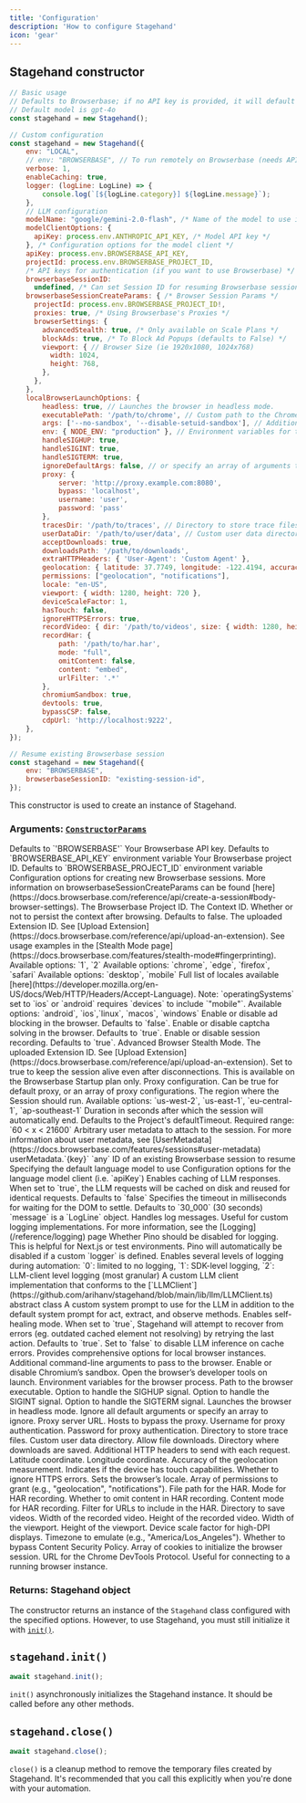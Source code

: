 ```yaml
---
title: 'Configuration'
description: 'How to configure Stagehand'
icon: 'gear'
---
```


## Stagehand constructor

```javascript
// Basic usage
// Defaults to Browserbase; if no API key is provided, it will default to LOCAL
// Default model is gpt-4o
const stagehand = new Stagehand();

// Custom configuration
const stagehand = new Stagehand({
	env: "LOCAL",
	// env: "BROWSERBASE", // To run remotely on Browserbase (needs API keys)
	verbose: 1,
	enableCaching: true,
	logger: (logLine: LogLine) => {
		console.log(`[${logLine.category}] ${logLine.message}`);
	},
    // LLM configuration
    modelName: "google/gemini-2.0-flash", /* Name of the model to use in "provider/model" format */
    modelClientOptions: {
      apiKey: process.env.ANTHROPIC_API_KEY, /* Model API key */
    }, /* Configuration options for the model client */
	apiKey: process.env.BROWSERBASE_API_KEY, 
	projectId: process.env.BROWSERBASE_PROJECT_ID,
	/* API keys for authentication (if you want to use Browserbase) */
	browserbaseSessionID:
      undefined, /* Can set Session ID for resuming Browserbase sessions */
    browserbaseSessionCreateParams: { /* Browser Session Params */
      projectId: process.env.BROWSERBASE_PROJECT_ID!,
      proxies: true, /* Using Browserbase's Proxies */ 
      browserSettings: {
		advancedStealth: true, /* Only available on Scale Plans */
        blockAds: true, /* To Block Ad Popups (defaults to False) */
        viewport: { // Browser Size (ie 1920x1080, 1024x768)
          width: 1024,
          height: 768,
        },
      },
    },
    localBrowserLaunchOptions: {
        headless: true, // Launches the browser in headless mode.
        executablePath: '/path/to/chrome', // Custom path to the Chrome executable.
        args: ['--no-sandbox', '--disable-setuid-sandbox'], // Additional launch arguments.
        env: { NODE_ENV: "production" }, // Environment variables for the browser process.
        handleSIGHUP: true,
        handleSIGINT: true,
        handleSIGTERM: true,
        ignoreDefaultArgs: false, // or specify an array of arguments to ignore.
        proxy: {
            server: 'http://proxy.example.com:8080',
            bypass: 'localhost',
            username: 'user',
            password: 'pass'
        },
        tracesDir: '/path/to/traces', // Directory to store trace files.
        userDataDir: '/path/to/user/data', // Custom user data directory.
        acceptDownloads: true,
        downloadsPath: '/path/to/downloads',
        extraHTTPHeaders: { 'User-Agent': 'Custom Agent' },
        geolocation: { latitude: 37.7749, longitude: -122.4194, accuracy: 10 },
        permissions: ["geolocation", "notifications"],
        locale: "en-US",
        viewport: { width: 1280, height: 720 },
        deviceScaleFactor: 1,
        hasTouch: false,
        ignoreHTTPSErrors: true,
        recordVideo: { dir: '/path/to/videos', size: { width: 1280, height: 720 } },
        recordHar: {
            path: '/path/to/har.har',
            mode: "full",
            omitContent: false,
            content: "embed",
            urlFilter: '.*'
        },
        chromiumSandbox: true,
        devtools: true,
        bypassCSP: false,
		cdpUrl: 'http://localhost:9222',
    },
});

// Resume existing Browserbase session
const stagehand = new Stagehand({
	env: "BROWSERBASE",
	browserbaseSessionID: "existing-session-id",
});
```

This constructor is used to create an instance of Stagehand.

### **Arguments:** [`ConstructorParams`](https://github.com/browserbase/stagehand/blob/ed318846479054b6c7e3862b6c0c8aaa0bb0f42a/types/stagehand.ts#L8-L23)

  <ParamField path="env" type="'LOCAL' | 'BROWSERBASE'" optional>
    Defaults to `'BROWSERBASE'`
  </ParamField>

  <ParamField path="apiKey" type="string" optional>
    Your Browserbase API key. Defaults to `BROWSERBASE_API_KEY` environment variable
  </ParamField>

  <ParamField path="projectId" type="string" optional>
    Your Browserbase project ID. Defaults to `BROWSERBASE_PROJECT_ID` environment variable
  </ParamField>

  <ParamField path="browserbaseSessionCreateParams" type="object" optional>
      Configuration options for creating new Browserbase sessions. More information on browserbaseSessionCreateParams can be found [here](https://docs.browserbase.com/reference/api/create-a-session#body-browser-settings).
    <Expandable title="properties">
      <ResponseField name="projectId" type="string">
        The Browserbase Project ID.
      </ResponseField>
      <ResponseField name="browserSettings" type="object">
      <Expandable title="properties">
        <ResponseField name="browserSettings.context" type="object">
            <Expandable title="properties">
                <ResponseField name="browserSettings.context.id" type="string">
                    The Context ID.
                </ResponseField>
                <ResponseField name="browserSettings.context.persist" type="boolean">
                    Whether or not to persist the context after browsing. Defaults to false.
                </ResponseField>
            </Expandable>
        </ResponseField>
        <ResponseField name="browserSettings.extensionId" type="string">
            The uploaded Extension ID. See [Upload Extension](https://docs.browserbase.com/reference/api/upload-an-extension).
        </ResponseField>
        <ResponseField name="browserSettings.fingerprint" type="object">
            See usage examples in the [Stealth Mode page](https://docs.browserbase.com/features/stealth-mode#fingerprinting).
            <Expandable title="properties">
                <ResponseField name="browserSettings.fingerprint.httpVersion" type="enum<number>">
                    Available options: `1`, `2`
                </ResponseField>
                <ResponseField name="browserSettings.fingerprint.browsers" type="enum<string>[]">
                    Available options: `chrome`, `edge`, `firefox`, `safari`
                </ResponseField>
                <ResponseField name="browserSettings.fingerprint.devices" type="enum<string>[]">
                    Available options: `desktop`, `mobile`
                </ResponseField>
                <ResponseField name="browserSettings.fingerprint.locales" type="string[]">
                    Full list of locales available [here](https://developer.mozilla.org/en-US/docs/Web/HTTP/Headers/Accept-Language).
                </ResponseField>
                <ResponseField name="browserSettings.fingerprint.operatingSystems" type="enum<string>[]">
                    Note: `operatingSystems` set to `ios` or `android` requires `devices` to include `"mobile"`.
                    Available options: `android`, `ios`,`linux`, `macos`, `windows`
                </ResponseField>
                <ResponseField name="browserSettings.fingerprint.screen" type="object">
                    <Expandable title="properties">
                        <ResponseField name="browserSettings.fingerprint.maxHeight" type="integer">
                        </ResponseField>
                        <ResponseField name="browserSettings.fingerprint.maxWidth" type="integer">
                        </ResponseField>
                        <ResponseField name="browserSettings.fingerprint.minHeight" type="integer">
                        </ResponseField>
                        <ResponseField name="browserSettings.fingerprint.minWidth" type="integer">
                        </ResponseField>
                    </Expandable>
                </ResponseField>
            </Expandable>
        </ResponseField>
        <ResponseField name="browserSettings.viewport" type="object">
            <Expandable title="properties">
                <ResponseField name="browserSettings.viewport.width" type="integer">
                </ResponseField>
                <ResponseField name="browserSettings.viewport.height" type="integer">
                </ResponseField>
            </Expandable>
        </ResponseField>
        <ResponseField name="browserSettings.blockAds" type="boolean">
            Enable or disable ad blocking in the browser. Defaults to `false`.
        </ResponseField>
        <ResponseField name="browserSettings.solveCaptchas" type="boolean">
            Enable or disable captcha solving in the browser. Defaults to `true`.
        </ResponseField>
        <ResponseField name="browserSettings.recordSession" type="boolean">
            Enable or disable session recording. Defaults to `true`.
        </ResponseField>
        <ResponseField name="browserSettings.advancedStealth" type="boolean">
            Advanced Browser Stealth Mode.
        </ResponseField>
      </Expandable>
      </ResponseField>
      <ResponseField name="extensionId" type="string">
        The uploaded Extension ID. See [Upload Extension](https://docs.browserbase.com/reference/api/upload-an-extension).
      </ResponseField>
      <ResponseField name="keepAlive" type="boolean">
        Set to true to keep the session alive even after disconnections. This is available on the Browserbase Startup plan only.
      </ResponseField>
      <ResponseField name="proxies" type="boolean">
        Proxy configuration. Can be true for default proxy, or an array of proxy configurations.
      </ResponseField>
      <ResponseField name="region" type="enum<string>">
        The region where the Session should run. Available options: `us-west-2`, `us-east-1`, `eu-central-1`, `ap-southeast-1`
      </ResponseField>
      <ResponseField name="timeout" type="number">
        Duration in seconds after which the session will automatically end. Defaults to the Project's defaultTimeout.
        Required range: `60 < x < 21600`
      </ResponseField>
      <ResponseField name="userMetadata" type="object">
        Arbitrary user metadata to attach to the session. For more information about user metadata, see [UserMetadata](https://docs.browserbase.com/features/sessions#user-metadata)
        <Expandable title="Properties">
            userMetadata.`{key}` `any`
        </Expandable>
      </ResponseField>
    </Expandable>
  </ParamField>

  <ParamField path="browserbaseSessionID" type="string" optional>
    ID of an existing Browserbase session to resume
  </ParamField>

  <ParamField path="modelName" type="AvailableModel" optional>
    Specifying the default language model to use
  </ParamField>

  <ParamField path="modelClientOptions" type="object" optional>
    Configuration options for the language model client (i.e. `apiKey`)
  </ParamField>

  <ParamField path="enableCaching" type="boolean" optional>
    Enables caching of LLM responses. When set to `true`, the LLM requests will be cached on disk and reused for identical requests. Defaults to `false`
  </ParamField>

  <ParamField path="domSettleTimeoutMs" type="integer" optional>
    Specifies the timeout in milliseconds for waiting for the DOM to settle. Defaults to `30_000` (30 seconds)
  </ParamField>

  <ParamField path="logger" type="(message: LogLine) => void" optional>
      `message` is a `LogLine` object. Handles log messages. Useful for custom logging implementations. For more information, see the [Logging](/reference/logging) page
    </ParamField>

  <ParamField path="disablePino" type="boolean" optional>
    Whether Pino should be disabled for logging. This is helpful for Next.js or test environments. Pino will automatically be disabled if a custom `logger` is defined.
  </ParamField>

  <ParamField path="verbose" type="integer" optional>
    Enables several levels of logging during automation: `0`: limited to no logging, `1`: SDK-level logging, `2`: LLM-client level logging (most granular)
  </ParamField>

  <ParamField path="llmClient" type="LLMClient" optional>
    A custom LLM client implementation that conforms to the [`LLMClient`](https://github.com/arihanv/stagehand/blob/main/lib/llm/LLMClient.ts) abstract class
  </ParamField>

  <ParamField path="systemPrompt" type="string" optional>
    A custom system prompt to use for the LLM in addition to the default system prompt for act, extract, and observe methods.
  </ParamField>
  
  <ParamField path="selfHeal" type="boolean" optional>
    Enables self-healing mode. When set to `true`, Stagehand will attempt to recover from errors (eg. outdated cached element not resolving) by retrying the last action. Defaults to `true`. Set to `false` to disable LLM inference on cache errors.
  </ParamField>
  
<ResponseField name="localBrowserLaunchOptions" type="LocalBrowserLaunchOptions">
  Provides comprehensive options for local browser instances.
  <Expandable title="properties">
    <ResponseField name="args" type="string[]">
      Additional command-line arguments to pass to the browser.
    </ResponseField>
    <ResponseField name="chromiumSandbox" type="boolean">
      Enable or disable Chromium’s sandbox.
    </ResponseField>
    <ResponseField name="devtools" type="boolean">
      Open the browser’s developer tools on launch.
    </ResponseField>
    <ResponseField name="env" type="Record&lt;string, string | number | boolean&gt;">
      Environment variables for the browser process.
    </ResponseField>
    <ResponseField name="executablePath" type="string">
      Path to the browser executable.
    </ResponseField>
    <ResponseField name="handleSIGHUP" type="boolean">
      Option to handle the SIGHUP signal.
    </ResponseField>
    <ResponseField name="handleSIGINT" type="boolean">
      Option to handle the SIGINT signal.
    </ResponseField>
    <ResponseField name="handleSIGTERM" type="boolean">
      Option to handle the SIGTERM signal.
    </ResponseField>
    <ResponseField name="headless" type="boolean">
      Launches the browser in headless mode.
    </ResponseField>
    <ResponseField name="ignoreDefaultArgs" type="boolean | string[]">
      Ignore all default arguments or specify an array to ignore.
    </ResponseField>
    <ResponseField name="proxy" type="object">
      <Expandable title="properties">
        <ResponseField name="server" type="string">
          Proxy server URL.
        </ResponseField>
        <ResponseField name="bypass" type="string" optional>
          Hosts to bypass the proxy.
        </ResponseField>
        <ResponseField name="username" type="string" optional>
          Username for proxy authentication.
        </ResponseField>
        <ResponseField name="password" type="string" optional>
          Password for proxy authentication.
        </ResponseField>
      </Expandable>
    </ResponseField>
    <ResponseField name="tracesDir" type="string">
      Directory to store trace files.
    </ResponseField>
    <ResponseField name="userDataDir" type="string">
      Custom user data directory.
    </ResponseField>
    <ResponseField name="acceptDownloads" type="boolean">
      Allow file downloads.
    </ResponseField>
    <ResponseField name="downloadsPath" type="string">
      Directory where downloads are saved.
    </ResponseField>
    <ResponseField name="extraHTTPHeaders" type="Record&lt;string, string&gt;">
      Additional HTTP headers to send with each request.
    </ResponseField>
    <ResponseField name="geolocation" type="object">
      <Expandable title="properties">
        <ResponseField name="latitude" type="number">
          Latitude coordinate.
        </ResponseField>
        <ResponseField name="longitude" type="number">
          Longitude coordinate.
        </ResponseField>
        <ResponseField name="accuracy" type="number" optional>
          Accuracy of the geolocation measurement.
        </ResponseField>
      </Expandable>
    </ResponseField>
    <ResponseField name="hasTouch" type="boolean">
      Indicates if the device has touch capabilities.
    </ResponseField>
    <ResponseField name="ignoreHTTPSErrors" type="boolean">
      Whether to ignore HTTPS errors.
    </ResponseField>
    <ResponseField name="locale" type="string">
      Sets the browser’s locale.
    </ResponseField>
    <ResponseField name="permissions" type="string[]">
      Array of permissions to grant (e.g., "geolocation", "notifications").
    </ResponseField>
    <ResponseField name="recordHar" type="object">
      <Expandable title="properties">
        <ResponseField name="path" type="string">
          File path for the HAR.
        </ResponseField>
        <ResponseField name="mode" type="&quot;full&quot; | &quot;minimal&quot;" optional>
          Mode for HAR recording.
        </ResponseField>
        <ResponseField name="omitContent" type="boolean" optional>
          Whether to omit content in HAR recording.
        </ResponseField>
        <ResponseField name="content" type="&quot;omit&quot; | &quot;embed&quot; | &quot;attach&quot;" optional>
          Content mode for HAR recording.
        </ResponseField>
        <ResponseField name="urlFilter" type="string | RegExp" optional>
          Filter for URLs to include in the HAR.
        </ResponseField>
      </Expandable>
    </ResponseField>
    <ResponseField name="recordVideo" type="object">
      <Expandable title="properties">
        <ResponseField name="dir" type="string">
          Directory to save videos.
        </ResponseField>
        <ResponseField name="size" type="object" optional>
          <Expandable title="properties">
            <ResponseField name="width" type="number">
              Width of the recorded video.
            </ResponseField>
            <ResponseField name="height" type="number">
              Height of the recorded video.
            </ResponseField>
          </Expandable>
        </ResponseField>
      </Expandable>
    </ResponseField>
    <ResponseField name="viewport" type="object">
      <Expandable title="properties">
        <ResponseField name="width" type="number">
          Width of the viewport.
        </ResponseField>
        <ResponseField name="height" type="number">
          Height of the viewport.
        </ResponseField>
      </Expandable>
    </ResponseField>
    <ResponseField name="deviceScaleFactor" type="number">
      Device scale factor for high-DPI displays.
    </ResponseField>
    <ResponseField name="timezoneId" type="string">
      Timezone to emulate (e.g., "America/Los_Angeles").
    </ResponseField>
    <ResponseField name="bypassCSP" type="boolean">
      Whether to bypass Content Security Policy.
    </ResponseField>
    <ResponseField name="cookies" type="Cookie[]">
      Array of cookies to initialize the browser session.
    </ResponseField>
	<ResponseField name="cdpUrl" type="string">
		URL for the Chrome DevTools Protocol. Useful for connecting to a running browser instance.
	</ResponseField>
  </Expandable>
</ResponseField>

### **Returns:** Stagehand object

The constructor returns an instance of the `Stagehand` class configured with the specified options. However, to use Stagehand, you must still initialize it with [`init()`](#init).

## `stagehand.init()`

```javascript
await stagehand.init();
```

`init()` asynchronously initializes the Stagehand instance. It should be called before any other methods.

## `stagehand.close()`
```javascript
await stagehand.close();
```

`close()` is a cleanup method to remove the temporary files created by Stagehand. It's recommended that you call this explicitly when you're done with your automation.